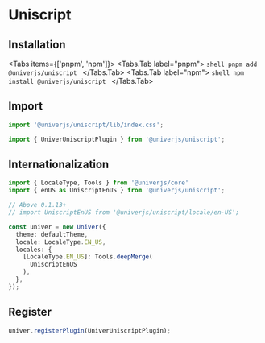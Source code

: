 
# Uniscript

## Installation

<Tabs items={['pnpm', 'npm']}>
  <Tabs.Tab label="pnpm">
    ```shell
    pnpm add @univerjs/uniscript
    ```
  </Tabs.Tab>
  <Tabs.Tab label="npm">
    ```shell
    npm install @univerjs/uniscript
    ```
  </Tabs.Tab>
</Tabs>

## Import

```typescript
import '@univerjs/uniscript/lib/index.css';

import { UniverUniscriptPlugin } from '@univerjs/uniscript';
```

## Internationalization

```typescript
import { LocaleType, Tools } from '@univerjs/core'
import { enUS as UniscriptEnUS } from '@univerjs/uniscript';

// Above 0.1.13+
// import UniscriptEnUS from '@univerjs/uniscript/locale/en-US';

const univer = new Univer({
  theme: defaultTheme,
  locale: LocaleType.EN_US,
  locales: {
    [LocaleType.EN_US]: Tools.deepMerge(
      UniscriptEnUS
    ),
  },
});
```

## Register

```typescript
univer.registerPlugin(UniverUniscriptPlugin);
```
